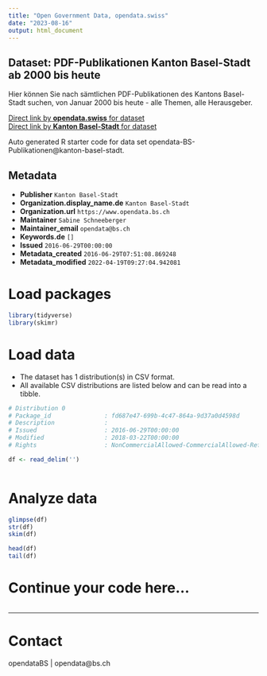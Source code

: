 ```yaml
---
title: "Open Government Data, opendata.swiss"
date: "2023-08-16"
output: html_document
---
```


## Dataset: PDF-Publikationen Kanton Basel-Stadt ab 2000 bis heute

Hier können Sie nach sämtlichen PDF-Publikationen des Kantons Basel-Stadt suchen, von Januar 2000 bis heute  - alle Themen, alle Herausgeber.

[Direct link by **opendata.swiss** for dataset](https://opendata.swiss/de/dataset/kanton-basel-stadt-pdf-publikationen-2000-bis-heute)<br>
[Direct link by **Kanton Basel-Stadt** for dataset](http://www.bs.ch/publikationen.html)

Auto generated R starter code for data set opendata-BS-Publikationen@kanton-basel-stadt.

## Metadata

- **Publisher** `Kanton Basel-Stadt`
- **Organization.display_name.de** `Kanton Basel-Stadt`
- **Organization.url** `https://www.opendata.bs.ch`
- **Maintainer** `Sabine Schneeberger`
- **Maintainer_email** `opendata@bs.ch`
- **Keywords.de** `[]`
- **Issued** `2016-06-29T00:00:00`
- **Metadata_created** `2016-06-29T07:51:08.869248`
- **Metadata_modified** `2022-04-19T09:27:04.942081`


# Load packages

```r

library(tidyverse)
library(skimr)

```

# Load data

-   The dataset has 1 distribution(s) in CSV format.
-   All available CSV distributions are listed below and can be read into a tibble.

```r

# Distribution 0
# Package_id               : fd687e47-699b-4c47-864a-9d37a0d4598d
# Description              : 
# Issued                   : 2016-06-29T00:00:00
# Modified                 : 2018-03-22T00:00:00
# Rights                   : NonCommercialAllowed-CommercialAllowed-ReferenceRequired

df <- read_delim('')



```

# Analyze data

```r

glimpse(df)
str(df)
skim(df)

head(df)
tail(df)

```

# Continue your code here...

```r

```

------------------------------------------------------------------------

# Contact

opendataBS | opendata@bs.ch
